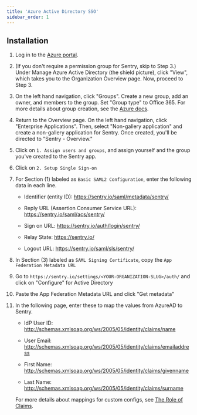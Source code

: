 ```yaml
---
title: 'Azure Active Directory SSO'
sidebar_order: 1
---
```


## Installation

1. Log in to the [Azure portal](https://portal.azure.com/).

2. (If you don't require a permission group for Sentry, skip to Step 3.) Under 
Manage Azure Active Directory (the shield picture), click "View", which takes
you to the Organization Overview page. Now, proceed to Step 3.

3. On the left hand navigation, click "Groups". Create a new group, add an owner, and
members to the group. Set "Group type" to Office 365. For more details about group creation, see the
[Azure docs](https://docs.microsoft.com/en-us/azure/active-directory/fundamentals/active-directory-groups-create-azure-portal).

4. Return to the Overview page. On the left hand navigation, click "Enterprise Applications".
Then, select "Non-gallery application" and create a non-gallery application for Sentry. Once created, you'll
be directed to "Sentry - Overview."

5. Click on `1. Assign users and groups`, and assign yourself and the group you've created 
to the Sentry app.

6. Click on `2. Setup Single Sign-on`

7. For Section (1) labeled as `Basic SAML2 Configuration`, enter the following data in each line.    

    - Identifier (entity ID): https://sentry.io/saml/metadata/sentry/

    - Reply URL (Assertion Consumer Service URL): https://sentry.io/saml/acs/sentry/ 

    - Sign on URL: https://sentry.io/auth/login/sentry/

    - Relay State: https://sentry.io/

    - Logout URL: https://sentry.io/saml/sls/sentry/

8. In Section (3) labeled as `SAML Signing Certificate`, copy the `App Federation Metadata URL`

9. Go to `https://sentry.io/settings/<YOUR-ORGANIZATION-SLUG>/auth/` and click on "Configure" 
for Active Directory

10. Paste the App Federation Metadata URL and click "Get metadata"

11. In the following page, enter these to map the values from AzureAD to Sentry.


    - IdP User ID: http://schemas.xmlsoap.org/ws/2005/05/identity/claims/name

    - User Email: http://schemas.xmlsoap.org/ws/2005/05/identity/claims/emailaddress

    - First Name: http://schemas.xmlsoap.org/ws/2005/05/identity/claims/givenname

    - Last Name: http://schemas.xmlsoap.org/ws/2005/05/identity/claims/surname

    For more details about mappings for custom configs, see [The Role of Claims](https://docs.microsoft.com/en-us/windows-server/identity/ad-fs/technical-reference/the-role-of-claims).